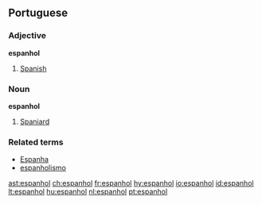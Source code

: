 ==Portuguese==
===Adjective===
'''espanhol'''
# [[Spanish]]

===Noun===
'''espanhol'''

# [[Spaniard]]

===Related terms===
*[[Espanha]]
*[[espanholismo]]

[[ast:espanhol]]
[[ch:espanhol]]
[[fr:espanhol]]
[[hy:espanhol]]
[[io:espanhol]]
[[id:espanhol]]
[[lt:espanhol]]
[[hu:espanhol]]
[[nl:espanhol]]
[[pt:espanhol]]